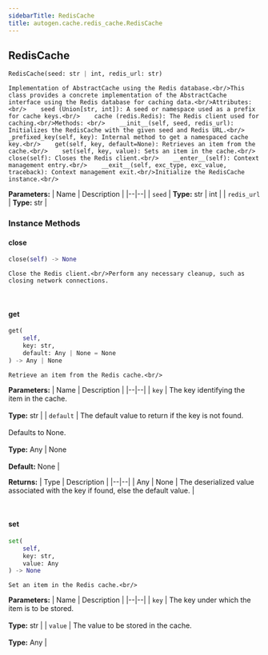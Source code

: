 ```yaml
---
sidebarTitle: RedisCache
title: autogen.cache.redis_cache.RedisCache
---
```

<h2 id="autogen.cache.redis_cache.RedisCache" class="doc doc-heading">
    <code class="doc-symbol doc-symbol-heading doc-symbol-class"></code>
    <span class="doc doc-object-name doc-class-name">RedisCache</span>
</h2>

```python
RedisCache(seed: str | int, redis_url: str)
```

    Implementation of AbstractCache using the Redis database.<br/>This class provides a concrete implementation of the AbstractCache
    interface using the Redis database for caching data.<br/>Attributes: <br/>    seed (Union[str, int]): A seed or namespace used as a prefix for cache keys.<br/>    cache (redis.Redis): The Redis client used for caching.<br/>Methods: <br/>    __init__(self, seed, redis_url): Initializes the RedisCache with the given seed and Redis URL.<br/>    _prefixed_key(self, key): Internal method to get a namespaced cache key.<br/>    get(self, key, default=None): Retrieves an item from the cache.<br/>    set(self, key, value): Sets an item in the cache.<br/>    close(self): Closes the Redis client.<br/>    __enter__(self): Context management entry.<br/>    __exit__(self, exc_type, exc_value, traceback): Context management exit.<br/>Initialize the RedisCache instance.<br/>

<b>Parameters:</b>
| Name | Description |
|--|--|
| `seed` | **Type:** str \| int |
| `redis_url` | **Type:** str |

### Instance Methods

<code class="doc-symbol doc-symbol-heading doc-symbol-method"></code>
#### close

```python
close(self) -> None
```

    Close the Redis client.<br/>Perform any necessary cleanup, such as closing network connections.

<br />

<code class="doc-symbol doc-symbol-heading doc-symbol-method"></code>
#### get

```python
get(
    self,
    key: str,
    default: Any | None = None
) -> Any | None
```

    Retrieve an item from the Redis cache.<br/>

<b>Parameters:</b>
| Name | Description |
|--|--|
| `key` | The key identifying the item in the cache.<br/><br/>**Type:** str |
| `default` | The default value to return if the key is not found.<br/><br/>Defaults to None.<br/><br/>**Type:** Any \| None<br/><br/>**Default:** None |

<b>Returns:</b>
| Type | Description |
|--|--|
| Any \| None | The deserialized value associated with the key if found, else the default value. |

<br />

<code class="doc-symbol doc-symbol-heading doc-symbol-method"></code>
#### set

```python
set(
    self,
    key: str,
    value: Any
) -> None
```

    Set an item in the Redis cache.<br/>

<b>Parameters:</b>
| Name | Description |
|--|--|
| `key` | The key under which the item is to be stored.<br/><br/>**Type:** str |
| `value` | The value to be stored in the cache.<br/><br/>**Type:** Any |

<br />